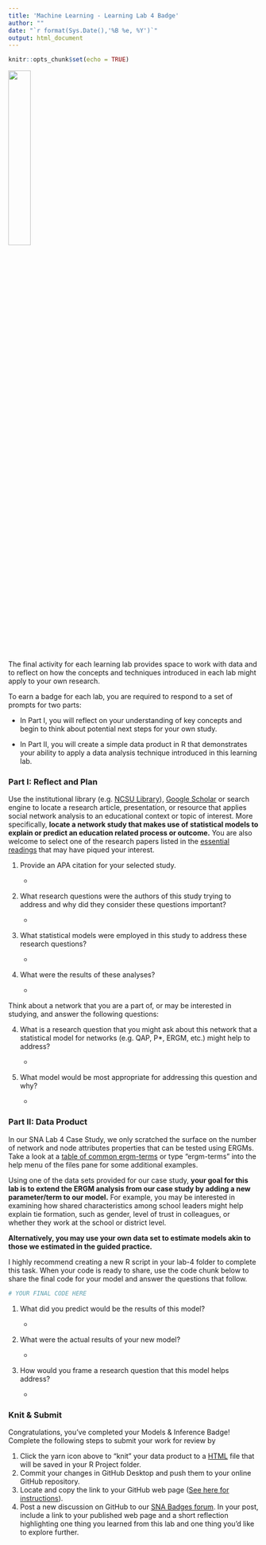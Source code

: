 ```yaml
---
title: 'Machine Learning - Learning Lab 4 Badge'
author: ""
date: "`r format(Sys.Date(),'%B %e, %Y')`"
output: html_document
---
```


```r
knitr::opts_chunk$set(echo = TRUE)
```

![](img/ML_MT_Hx.jpg){width="30%"}

The final activity for each learning lab provides space to work with data and to reflect on how the concepts and techniques introduced in each lab might apply to your own research.

To earn a badge for each lab, you are required to respond to a set of prompts for two parts: 

-   In Part I, you will reflect on your understanding of key concepts and begin to think about potential next steps for your own study.

-   In Part II, you will create a simple data product in R that demonstrates your ability to apply a data analysis technique introduced in this learning lab.

### Part I: Reflect and Plan

Use the institutional library (e.g. [NCSU Library](https://www.lib.ncsu.edu/#articles)), [Google Scholar](https://scholar.google.com/) or search engine to locate a research article, presentation, or resource that applies social network analysis to an educational context or topic of interest. More specifically, **locate a network study that makes use of statistical models to explain or predict an education related process or outcome.** You are also welcome to select one of the research papers listed in the [essential readings](https://github.com/laser-institute/essential-readings/tree/main/sna-labs/sna-lab-4) that may have piqued your interest.

1.  Provide an APA citation for your selected study.

    -   

2.  What research questions were the authors of this study trying to address and why did they consider these questions important?

    -   

3.  What statistical models were employed in this study to address these research questions?

    -   

4.  What were the results of these analyses?

    -   

Think about a network that you are a part of, or may be interested in studying, and answer the following questions:

4.  What is a research question that you might ask about this network that a statistical model for networks (e.g. QAP, P\*, ERGM, etc.) might help to address?

    -   

5.  What model would be most appropriate for addressing this question and why?

    -   

### Part II: Data Product

In our SNA Lab 4 Case Study, we only scratched the surface on the number of network and node attributes properties that can be tested using ERGMs. Take a look at a [table of common ergm-terms](http://statnet.org/nme/d2-ergmterms.html) or type "ergm-terms" into the help menu of the files pane for some additional examples.

Using one of the data sets provided for our case study, **your goal for this lab is to extend the ERGM analysis from our case study by adding a new parameter/term to our model.** For example, you may be interested in examining how shared characteristics among school leaders might help explain tie formation, such as gender, level of trust in colleagues, or whether they work at the school or district level.

**Alternatively, you may use your own data set to estimate models akin to those we estimated in the guided practice.** 

I highly recommend creating a new R script in your lab-4 folder to complete this task. When your code is ready to share, use the code chunk below to share the final code for your model and answer the questions that follow.

```r
# YOUR FINAL CODE HERE


```

1.  What did you predict would be the results of this model?

    -   

2.  What were the actual results of your new model?

    -   

3.  How would you frame a research question that this model helps address?

    -   

### Knit & Submit

Congratulations, you've completed your Models & Inference Badge! Complete the following steps to submit your work for review by

1.  Click the yarn icon above to "knit" your data product to a [HTML](https://bookdown.org/yihui/rmarkdown/html-document.html) file that will be saved in your R Project folder.
2.  Commit your changes in GitHub Desktop and push them to your online GitHub repository.
3.  Locate and copy the link to your GitHub web page ([See here for instructions](https://towardsdatascience.com/how-to-create-a-free-github-pages-website-53743d7524e1)).
4.  Post a new discussion on GitHub to our [SNA Badges forum](https://github.com/orgs/laser-institute/teams/network-analysis/discussions/1). In your post, include a link to your published web page and a short reflection highlighting one thing you learned from this lab and one thing you'd like to explore further.